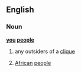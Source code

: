 ==English==

===Noun===
'''[[you]] [[people]]'''

# {{pejorative}} any outsiders of a [[clique]]
# {{derogatory|uncommon|dated|racial slur}} [[African]] [[people]]